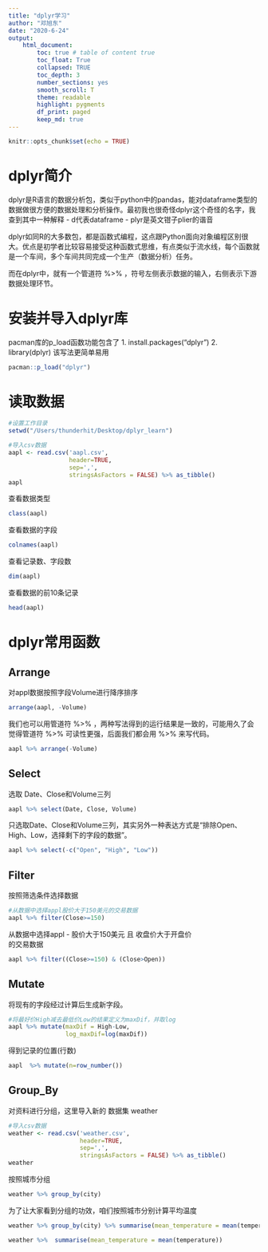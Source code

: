 ```yaml
---
title: "dplyr学习"
author: "邓旭东"
date: "2020-6-24"
output: 
    html_document:
        toc: true # table of content true
        toc_float: True
        collapsed: TRUE
        toc_depth: 3  
        number_sections: yes
        smooth_scroll: T 
        theme: readable  
        highlight: pygments  
        df_print: paged 
        keep_md: true
---
```


```r
knitr::opts_chunk$set(echo = TRUE)
```



# dplyr简介
dplyr是R语言的数据分析包，类似于python中的pandas，能对dataframe类型的数据做很方便的数据处理和分析操作。最初我也很奇怪dplyr这个奇怪的名字，我查到其中一种解释
- d代表dataframe
- plyr是英文钳子plier的谐音

dplyr如同R的大多数包，都是函数式编程，这点跟Python面向对象编程区别很大。优点是初学者比较容易接受这种函数式思维，有点类似于流水线，每个函数就是一个车间，多个车间共同完成一个生产（数据分析）任务。

而在dplyr中，就有一个管道符 %>% ，符号左侧表示数据的输入，右侧表示下游数据处理环节。

# 安装并导入dplyr库
pacman库的p_load函数功能包含了
1. install.packages("dplyr")
2. library(dplyr)
该写法更简单易用

```r
pacman::p_load("dplyr")
```


# 读取数据
```r
#设置工作目录
setwd("/Users/thunderhit/Desktop/dplyr_learn")

#导入csv数据
aapl <- read.csv('aapl.csv', 
                 header=TRUE,
                 sep=',',
                 stringsAsFactors = FALSE) %>% as_tibble()
aapl
```

查看数据类型

```r
class(aapl)
```

查看数据的字段
```r
colnames(aapl)
```

查看记录数、字段数
```r
dim(aapl)
```

查看数据的前10条记录
```r
head(aapl)
```

# dplyr常用函数
## Arrange
对appl数据按照字段Volume进行降序排序

```r
arrange(aapl, -Volume)
```
我们也可以用管道符 %>% ，两种写法得到的运行结果是一致的，可能用久了会觉得管道符 %>% 可读性更强，后面我们都会用 %>% 来写代码。

```r
aapl %>% arrange(-Volume)
```
## Select
选取 Date、Close和Volume三列
```r
aapl %>% select(Date, Close, Volume)
```

只选取Date、Close和Volume三列，其实另外一种表达方式是“排除Open、High、Low，选择剩下的字段的数据”。

```r
aapl %>% select(-c("Open", "High", "Low"))
```


## Filter
按照筛选条件选择数据

```r
#从数据中选择appl股价大于150美元的交易数据
aapl %>% filter(Close>=150)
```
从数据中选择appl
- 股价大于150美元 且 收盘价大于开盘价  
的交易数据

```r

aapl %>% filter((Close>=150) & (Close>Open))
```

## Mutate
将现有的字段经过计算后生成新字段。



```r
#将最好价High减去最低价Low的结果定义为maxDif，并取log
aapl %>% mutate(maxDif = High-Low,
                log_maxDif=log(maxDif))

```

得到记录的位置(行数)
```r
aapl  %>% mutate(n=row_number())
```


## Group_By
对资料进行分组，这里导入新的 数据集 weather

```r
#导入csv数据
weather <- read.csv('weather.csv', 
                    header=TRUE,
                    sep=',',
                    stringsAsFactors = FALSE) %>% as_tibble()
weather
```
按照城市分组

```r
weather %>% group_by(city)
```
为了让大家看到分组的功效，咱们按照城市分别计算平均温度

```r
weather %>% group_by(city) %>% summarise(mean_temperature = mean(temperature))
```
```r
weather %>%  summarise(mean_temperature = mean(temperature))
```



